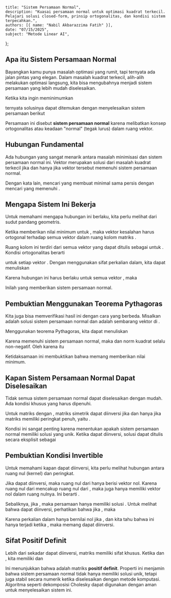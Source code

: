     title: "Sistem Persamaan Normal",
    description: "Kuasai persamaan normal untuk optimasi kuadrat terkecil. Pelajari solusi closed-form, prinsip ortogonalitas, dan kondisi sistem terpecahkan.",
    authors: [{ name: "Nabil Akbarazzima Fatih" }],
    date: "07/15/2025",
    subject: "Metode Linear AI",
};

## Apa itu Sistem Persamaan Normal

Bayangkan kamu punya masalah optimasi yang rumit, tapi ternyata ada jalan pintas yang elegan. Dalam masalah kuadrat terkecil, alih-alih melakukan optimasi langsung, kita bisa mengubahnya menjadi sistem persamaan yang lebih mudah diselesaikan.

Ketika kita ingin meminimumkan

<BlockMath math="\min_x \|A \cdot x - b\|_2^2" />

ternyata solusinya dapat ditemukan dengan menyelesaikan sistem persamaan berikut

<BlockMath math="A^T A \cdot x = A^T b" />

Persamaan ini disebut **sistem persamaan normal** karena melibatkan konsep ortogonalitas atau keadaan "normal" (tegak lurus) dalam ruang vektor.

## Hubungan Fundamental

Ada hubungan yang sangat menarik antara masalah minimisasi dan sistem persamaan normal ini. Vektor <InlineMath math="\hat{x} \in \mathbb{R}^n" /> merupakan solusi dari masalah kuadrat terkecil jika dan hanya jika vektor tersebut memenuhi sistem persamaan normal.

Dengan kata lain, mencari <InlineMath math="\hat{x}" /> yang membuat <InlineMath math="\|A \cdot x - b\|_2^2" /> minimal sama persis dengan mencari <InlineMath math="\hat{x}" /> yang memenuhi <InlineMath math="A^T A \cdot \hat{x} = A^T b" />.

## Mengapa Sistem Ini Bekerja

Untuk memahami mengapa hubungan ini berlaku, kita perlu melihat dari sudut pandang geometris.

Ketika <InlineMath math="\hat{x}" /> memberikan nilai minimum untuk <InlineMath math="\|A\hat{x} - b\|_2^2" />, maka vektor kesalahan <InlineMath math="A\hat{x} - b" /> harus ortogonal terhadap semua vektor dalam ruang kolom matriks <InlineMath math="A" />.

Ruang kolom ini terdiri dari semua vektor yang dapat ditulis sebagai <InlineMath math="Ax" /> untuk <InlineMath math="x \in \mathbb{R}^n" />. Kondisi ortogonalitas berarti

<BlockMath math="0 = \langle Ax, A\hat{x} - b \rangle" />

untuk setiap vektor <InlineMath math="x \in \mathbb{R}^n" />. Dengan menggunakan sifat perkalian dalam, kita dapat menuliskan

<MathContainer>
<BlockMath math="0 = (Ax)^T (A\hat{x} - b) = x^T (A^T A\hat{x} - A^T b)" />
</MathContainer>

Karena hubungan ini harus berlaku untuk semua vektor <InlineMath math="x" />, maka

<BlockMath math="A^T A\hat{x} - A^T b = 0" />

Inilah yang memberikan sistem persamaan normal.

## Pembuktian Menggunakan Teorema Pythagoras

Kita juga bisa memverifikasi hasil ini dengan cara yang berbeda. Misalkan <InlineMath math="\hat{x}" /> adalah solusi sistem persamaan normal dan <InlineMath math="x" /> adalah sembarang vektor di <InlineMath math="\mathbb{R}^n" />.

Menggunakan teorema Pythagoras, kita dapat menuliskan

<MathContainer>
<BlockMath math="\|Ax - b\|_2^2 = \|A\hat{x} - b - A(\hat{x} - x)\|_2^2" />
<BlockMath math="= \|A\hat{x} - b\|_2^2 + \|A(\hat{x} - x)\|_2^2 - 2 \langle A\hat{x} - b, A(\hat{x} - x) \rangle" />
<BlockMath math="= \|A\hat{x} - b\|_2^2 + \underbrace{\|A(\hat{x} - x)\|_2^2}_{\geq 0} - 2 \underbrace{(\hat{x} - x)^T (A^T A\hat{x} - A^T b)}_{=0}" />
</MathContainer>

Karena <InlineMath math="\hat{x}" /> memenuhi sistem persamaan normal, maka <InlineMath math="A^T A\hat{x} - A^T b = 0" /> dan norm kuadrat selalu non-negatif. Oleh karena itu

<BlockMath math="\|Ax - b\|_2^2 = \|A\hat{x} - b\|_2^2 + \|A(\hat{x} - x)\|_2^2 \geq \|A\hat{x} - b\|_2^2" />

Ketidaksamaan ini membuktikan bahwa <InlineMath math="\hat{x}" /> memang memberikan nilai minimum.

## Kapan Sistem Persamaan Normal Dapat Diselesaikan

Tidak semua sistem persamaan normal dapat diselesaikan dengan mudah. Ada kondisi khusus yang harus dipenuhi.

Untuk matriks <InlineMath math="A \in \mathbb{R}^{m \times n}" /> dengan <InlineMath math="m \geq n" />, matriks simetrik <InlineMath math="A^T A \in \mathbb{R}^{n \times n}" /> dapat diinversi jika dan hanya jika matriks <InlineMath math="A" /> memiliki peringkat penuh, yaitu <InlineMath math="\text{Peringkat}(A) = n" />.

Kondisi ini sangat penting karena menentukan apakah sistem persamaan normal memiliki solusi yang unik. Ketika <InlineMath math="A^T A" /> dapat diinversi, solusi dapat ditulis secara eksplisit sebagai

<BlockMath math="\hat{x} = (A^T A)^{-1} A^T b" />

## Pembuktian Kondisi Invertible

Untuk memahami kapan <InlineMath math="A^T A" /> dapat diinversi, kita perlu melihat hubungan antara ruang nul (kernel) dan peringkat.

Jika <InlineMath math="A^T A" /> dapat diinversi, maka ruang nul dari <InlineMath math="A^T A" /> hanya berisi vektor nol. Karena ruang nul dari <InlineMath math="A^T A" /> mencakup ruang nul dari <InlineMath math="A" />, maka <InlineMath math="A" /> juga hanya memiliki vektor nol dalam ruang nulnya. Ini berarti <InlineMath math="\text{Peringkat}(A) = n" />.

Sebaliknya, jika <InlineMath math="\text{Peringkat}(A) = n" />, maka persamaan <InlineMath math="Ax = 0" /> hanya memiliki solusi <InlineMath math="x = 0" />. Untuk melihat bahwa <InlineMath math="A^T A" /> dapat diinversi, perhatikan bahwa jika <InlineMath math="A^T Ax = 0" />, maka

<BlockMath math="0 = \langle x, A^T Ax \rangle = x^T A^T Ax = \langle Ax, Ax \rangle" />

Karena perkalian dalam hanya bernilai nol jika <InlineMath math="Ax = 0" />, dan kita tahu bahwa ini hanya terjadi ketika <InlineMath math="x = 0" />, maka <InlineMath math="A^T A" /> memang dapat diinversi.

## Sifat Positif Definit

Lebih dari sekadar dapat diinversi, matriks <InlineMath math="A^T A" /> memiliki sifat khusus. Ketika <InlineMath math="\text{Peringkat}(A) = n" /> dan <InlineMath math="x \neq 0" />, kita memiliki <InlineMath math="Ax \neq 0" /> dan

<BlockMath math="x^T A^T A x = \langle Ax, Ax \rangle > 0" />

Ini menunjukkan bahwa <InlineMath math="A^T A" /> adalah matriks **positif definit**. Properti ini menjamin bahwa sistem persamaan normal tidak hanya memiliki solusi unik, tetapi juga stabil secara numerik ketika diselesaikan dengan metode komputasi. Algoritma seperti dekomposisi Cholesky dapat digunakan dengan aman untuk menyelesaikan sistem ini.